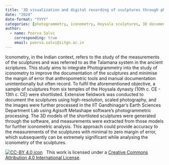 ```yaml
---
title: '3D visualization and digital recording of sculptures through photogrammetry: An iconometric examination of the Hoysala sculptures'
date: "2024"
date-format: "YYYY"
categories: [photogrammetry, iconometry, Hoysala sculptures, 3D documentation]
author: 
  - name: Poorva Salvi
    corresponding: true
    email: poorva.salvi@iitgn.ac.in
---
```


Iconometry, in the Indian context, refers to the study of the measurements of the sculptures and was referred to as the Talamana system in the ancient scriptures. This study aims to integrate Photogrammetry into the study of iconometry to improve the documentation of the sculptures and minimise the margin of error that anthropometric tools and manual documentation unintentionally but often record. To fulfil the aforementioned objective, a sample of sculptures from six temples of the Hoysala dynasty (10th c. CE - 13th c. CE) were shortlisted. Extensive fieldwork was conducted to document the sculptures using high-resolution, scaled photography, and the images were further processed in the IIT Gandhinagar’s Earth Sciences Department Lab using Agisoft Metashape software’s photogrammetric processing. The 3D models of the shortlisted sculptures were generated through the software, and measurements were extracted from those models for further iconometric analysis. This approach could provide accuracy to the measurements of the sculptures with minimal to zero margin of error, which subsequently can be extremely significant while analysing the iconometry of the sculptures.

[![CC-BY 4.0 icon](https://i.creativecommons.org/l/by/4.0/88x31.png)](http://creativecommons.org/licenses/by/4.0/)&nbsp;&nbsp; This work is licensed under a [Creative Commons Attribution 4.0 International License](https://creativecommons.org/licenses/by/4.0/). 
